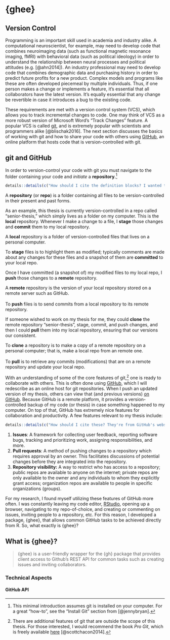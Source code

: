 # {ghee}

## Version Control

Programming is an important skill used in academia and industry alike. A computational neuroscientist, for example, may need to develop code that combines neuroimaging data (such as functional magnetic resonance imaging, fMRI) with behavioral data (such as political ideology) in order to understand the relationship between neural processes and political attitudes (e.g. [@ahn2014]). An industry professional may need to develop code that combines demographic data and purchasing history in order to predict future profits for a new product. Complex models and programs like these are often developed piecemeal by multiple individuals. Thus, if one person makes a change or implements a feature, it's essential that all collaborators have the latest version. It's equally essential that any change be revertible in case it introduces a bug to the existing code.

These requirements are met with a version control system (VCS), which allows you to track incremental changes to code. One may think of VCS as a more robust version of Microsoft Word's "Track Changes" feature. A popular VCS is called [git](http://git-scm.com), and is extremely popular with scientists and programmers alike [@blischak2016]. The next section discusses the basics of working with git and how to share your code with others using [GitHub](https://github.com), an online platform that hosts code that is version-controlled with git.

## git and GitHub

In order to version-control your code with git you must navigate to the folder containing your code and *initiate* a **repository**.[^ghee-1]

[^ghee-1]: This minimal introduction assumes git is installed on your computer. For a great "how-to", see the "Install Git" section from [@jennybryan].

```r
details::details(c("How should I cite the definition blocks? I wanted to include them because I found box 1 of [@blischak2016] useful, but I feel they are not explicitly citable from that?"), summary = "How to best cite these git definitions?")
```

::: {.definition}
A **repository** (or **repo**) is a folder containing all files to be version-controlled in their present and past forms.
:::

As an example, this thesis is currently version-controlled in a repo called "senior-thesis," which simply lives as a folder on my computer. This is the **local** repository. Whenever I make a change to a file, I **stage** those changes and **commit** them to my local repository.

::: {.definition}
A **local** repository is a folder of version-controlled files that lives on a personal computer.

To **stage** files is to highlight them as modified; typically comments are made about any changes for these files and a snapshot of them are **committed** to your local repo.
:::

Once I have committed (a snapshot of) my modified files to my local repo, I **push** those changes to a **remote** repository.

::: {.definition}
A **remote** repository is the version of your local repository stored on a remote server such as GitHub.\
\
To **push** files is to send commits from a local repository to its remote repository.
:::

If someone wished to work on my thesis for me, they could **clone** the remote repository "senior-thesis", stage, commit, and push changes, and then I could **pull** them into my local repository, ensuring that our versions our consistent.

::: {.definition}
To **clone** a repository is to make a copy of a remote repository on a personal computer; that is, make a local repo from an remote one.\
\
To **pull** is to retrieve any commits (modifications) that are on a remote repository and update your local repo.
:::

With an understanding of some of the core features of git,[^ghee-2] one is ready to collaborate with others. This is often done using [GitHub](https://github.com/), which I will redescribe as an online host for git repositories. When I push an updated version of my thesis, others can view that (and previous versions) [on GitHub](https://github.com/jdtrat/senior-thesis). Because GitHub is a remote platform, it provides a version-controlled backup of my code (or thesis) in case something happened to my computer. On top of that, GitHub has extremely nice features for collaboration and productivity. A few features relevant to my thesis include:

[^ghee-2]: There are additional features of git that are outside the scope of this thesis. For those interested, I would recommend the book *Pro Git*, which is freely available [here](http://git-scm.com/book/en/v2) [@scottchacon2014].

```r
details::details(c("How should I cite these? They're from GitHub's website -- mainly https://github.com/features -- as well as personal experience"), summary = "How to best cite these GitHub Features?")
```

1.  **Issues**: A framework for collecting user feedback, reporting software bugs, tracking and prioritizing work, assigning responsibilities, and more.
2.  **Pull requests**: A method of pushing changes to a repository which requires approval by an owner. This facilitates discussions of potential changes before they are integrated into the repository.
3.  **Repository visibility:** A way to restrict who has access to a repository; public repos are available to anyone on the internet; private repos are only available to the owner and any individuals to whom they explicitly grant access; organization repos are available to people in specific organizations (groups).

For my research, I found myself utilizing these features of GitHub more often. I was constantly leaving my code editor, [RStudio](https://www.rstudio.com), opening up a browser, navigating to my repo-of-choice, and creating or commenting on issues, inviting people to a repository, etc. For this reason, I developed a package, {ghee}, that allows common GitHub tasks to be achieved directly from R. So, what exactly is {ghee}?

## What is {ghee}?

> {ghee} is a user-friendly wrapper for the {gh} package that provides client access to Github's REST API for common tasks such as creating issues and inviting collaborators.

### Technical Aspects

#### GitHub API
